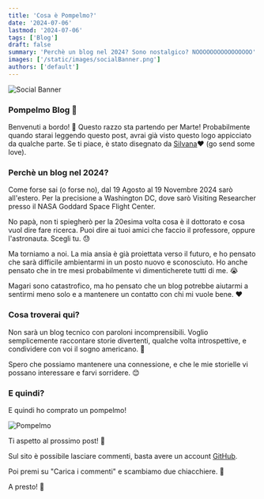 ```yaml
---
title: 'Cosa è Pompelmo?'
date: '2024-07-06'
lastmod: '2024-07-06'
tags: ['Blog']
draft: false
summary: 'Perchè un blog nel 2024? Sono nostalgico? NOOOOOOOOOOOOOOOO'
images: ['/static/images/socialBanner.png']
authors: ['default']
---
```


![Social Banner](/static/images/socialBanner.png)

### Pompelmo Blog 🍊

Benvenuti a bordo! 🚀
Questo razzo sta partendo per Marte!
Probabilmente quando starai leggendo questo post, avrai già visto questo logo appicciato da qualche parte.
Se ti piace, è stato disegnato da [Silvana](https://www.instagram.com/atelophobic_illustrations/)❤️ (go send some love).

### Perchè un blog nel 2024?

Come forse sai (o forse no), dal 19 Agosto al 19 Novembre 2024 sarò all'estero. Per la precisione a Washington DC, dove sarò Visiting Researcher presso il NASA Goddard Space Flight Center.

No papà, non ti spiegherò per la 20esima volta cosa è il dottorato e cosa vuol dire fare ricerca. Puoi dire ai tuoi amici che faccio il professore, oppure l'astronauta. Scegli tu. 😓

Ma torniamo a noi. La mia ansia è già proiettata verso il futuro, e ho pensato che sarà difficile ambientarmi in un posto nuovo e sconosciuto. Ho anche pensato che in tre mesi probabilmente vi dimenticherete tutti di me. 😭

Magari sono catastrofico, ma ho pensato che un blog potrebbe aiutarmi a sentirmi meno solo e a mantenere un contatto con chi mi vuole bene. ❤️

### Cosa troverai qui?

Non sarà un blog tecnico con paroloni incomprensibili. Voglio semplicemente raccontare storie divertenti, qualche volta introspettive, e condividere con voi il sogno americano. 🦅

Spero che possiamo mantenere una connessione, e che le mie storielle vi possano interessare e farvi sorridere. 😊

### E quindi?

E quindi ho comprato un pompelmo!

![Pompelmo](/static/images/CosaEPompelmo/pompelmo.gif)

Ti aspetto al prossimo post! 🚀

Sul sito è possibile lasciare commenti, basta avere un account [GitHub](https://github.com/).

Poi premi su "Carica i commenti" e scambiamo due chiacchiere. 📝

A presto! 👋
